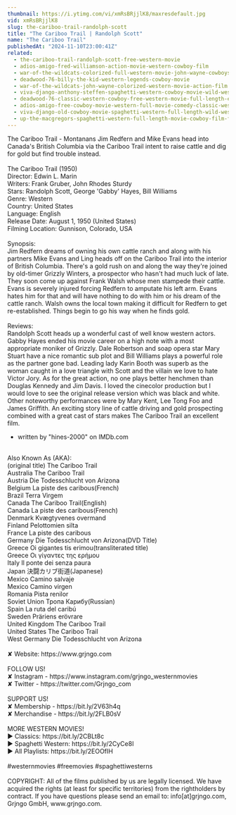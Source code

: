 ```yaml
---
thumbnail: https://i.ytimg.com/vi/xmRsBRjjlK8/maxresdefault.jpg
vid: xmRsBRjjlK8
slug: the-cariboo-trail-randolph-scott
title: "The Cariboo Trail | Randolph Scott"
name: "The Cariboo Trail"
publishedAt: "2024-11-10T23:00:41Z"
related:
  - the-cariboo-trail-randolph-scott-free-western-movie
  - adios-amigo-fred-williamson-action-movie-western-cowboy-film
  - war-of-the-wildcats-colorized-full-western-movie-john-wayne-cowboys
  - deadwood-76-billy-the-kid-western-legends-cowboy-movie
  - war-of-the-wildcats-john-wayne-colorized-western-movie-action-film
  - viva-django-anthony-steffen-spaghetti-western-cowboy-movie-wild-west-english
  - deadwood-76-classic-western-cowboy-free-western-movie-full-length-english
  - adios-amigo-free-cowboy-movie-western-full-movie-comedy-classic-western-movies
  - viva-django-old-cowboy-movie-spaghetti-western-full-length-wild-west-full-movies
  - up-the-macgregors-spaghetti-western-full-length-movie-cowboy-film-free-western-movie
---
```


The Cariboo Trail - Montanans Jim Redfern and Mike Evans head into Canada's British Columbia via the Cariboo Trail intent to raise cattle and dig for gold but find trouble instead.<br />
<br />
The Cariboo Trail (1950)<br />
Director: Edwin L. Marin<br />
Writers: Frank Gruber, John Rhodes Sturdy<br />
Stars: Randolph Scott, George 'Gabby' Hayes, Bill Williams<br />
Genre: Western<br />
Country: United States<br />
Language: English<br />
Release Date: August 1, 1950 (United States)<br />
Filming Location: Gunnison, Colorado, USA<br />
<br />
Synopsis:<br />
Jim Redfern dreams of owning his own cattle ranch and along with his partners Mike Evans and Ling heads off on the Cariboo Trail into the interior of British Columbia. There's a gold rush on and along the way they're joined by old-timer Grizzly Winters, a prospector who hasn't had much luck of late. They soon come up against Frank Walsh whose men stampede their cattle. Evans is severely injured forcing Redfern to amputate his left arm. Evans hates him for that and will have nothing to do with him or his dream of the cattle ranch. Walsh owns the local town making it difficult for Redfern to get re-established. Things begin to go his way when he finds gold.<br />
<br />
Reviews:<br />
Randolph Scott heads up a wonderful cast of well know western actors. Gabby Hayes ended his movie career on a high note with a most appropriate moniker of Grizzly. Dale Robertson and soap opera star Mary Stuart have a nice romantic sub plot and Bill Williams plays a powerful role as the partner gone bad. Leading lady Karin Booth was superb as the woman caught in a love triangle with Scott and the villain we love to hate Victor Jory. As for the great action, no one plays better henchmen than Douglas Kennedy and Jim Davis. I loved the cinecolor production but I would love to see the original release version which was black and white. Other noteworthy performances were by Mary Kent, Lee Tong Foo and James Griffith. An exciting story line of cattle driving and gold prospecting combined with a great cast of stars makes The Cariboo Trail an excellent film.<br />
- written by "hines-2000" on IMDb.com<br />
<br />
Also Known As (AKA):<br />
(original title) The Cariboo Trail<br />
Australia The Cariboo Trail<br />
Austria Die Todesschlucht von Arizona<br />
Belgium La piste des caribous(French)<br />
Brazil Terra Virgem<br />
Canada The Cariboo Trail(English)<br />
Canada La piste des caribous(French)<br />
Denmark Kvægtyvenes overmand<br />
Finland Pelottomien silta<br />
France La piste des caribous<br />
Germany Die Todesschlucht von Arizona(DVD Title)<br />
Greece Oi gigantes tis erimou(transliterated title)<br />
Greece Οι γίγαντες της ερήμου<br />
Italy Il ponte dei senza paura<br />
Japan 決闘カリブ街道(Japanese)<br />
Mexico Camino salvaje<br />
Mexico Camino virgen<br />
Romania Pista renilor<br />
Soviet Union Тропа Карибу(Russian)<br />
Spain La ruta del caribú<br />
Sweden Präriens erövrare<br />
United Kingdom The Cariboo Trail<br />
United States The Cariboo Trail<br />
West Germany Die Todesschlucht von Arizona<br />
<br />
✘ Website: https://www.grjngo.com<br />
<br />
FOLLOW US!<br />
✘ Instagram - https://www.instagram.com/grjngo_westernmovies<br />
✘ Twitter - https://twitter.com/Grjngo_com<br />
<br />
SUPPORT US!<br />
✘ Membership - https://bit.ly/2V63h4q<br />
✘ Merchandise - https://bit.ly/2FLB0sV<br />
<br />
MORE WESTERN MOVIES! <br />
► Classics: https://bit.ly/2CBLt8c <br />
► Spaghetti Western: https://bit.ly/2CyCe8I <br />
► All Playlists: https://bit.ly/2EOOfIH <br />
<br />
#westernmovies #freemovies #spaghettiwesterns<br />
<br />
COPYRIGHT: All of the films published by us are legally licensed. We have acquired the rights (at least for specific territories) from the rightholders by contract. If you have questions please send an email to: info[at]grjngo.com, Grjngo GmbH, www.grjngo.com.